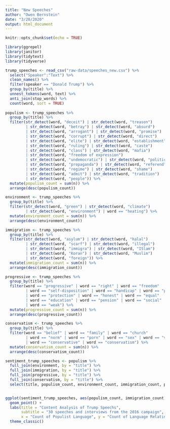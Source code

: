 ```yaml
---
title: "New Speeches"
author: "Owen Bernstein"
date: "3/20/2020"
output: html_document
---
```


```r
knitr::opts_chunk$set(echo = TRUE)

library(ggrepel)
library(janitor)
library(tidytext)
library(tidyverse)
```

```r


trump_speeches <- read_csv("raw-data/speeches_new.csv") %>% 
  select("Speaker":"Text") %>% 
  clean_names() %>% 
  filter(speaker == "Donald Trump") %>% 
  group_by(title) %>% 
  unnest_tokens(word, text) %>% 
  anti_join(stop_words) %>% 
  count(word, sort = TRUE)
  
populism <- trump_speeches %>% 
  group_by(title) %>% 
  filter(str_detect(word, "deceit") | str_detect(word, "treason")
         | str_detect(word, "betray") | str_detect(word, "absurd")
         | str_detect(word, "arrogant") | str_detect(word, "promise") 
         | str_detect(word, "corrupt") | str_detect(word, "direct")
         | str_detect(word, "elite") | str_detect(word, "establishment")
         | str_detect(word, "ruling") | str_detect(word, "caste")
         | str_detect(word, "class") | str_detect(word, "mafia")
         | str_detect(word, "freedom of expression")
         | str_detect(word, "undemocratic") | str_detect(word, "politic")
         | str_detect(word, "propaganda") | str_detect(word, "referend")
         | str_detect(word, "regime") | str_detect(word, "shame")
         | str_detect(word, "admit") | str_detect(word, "tradition")
         | str_detect(word, "people")) %>% 
  mutate(populism_count = sum(n)) %>% 
  arrange(desc(populism_count))

environment <- trump_speeches %>% 
  group_by(title) %>% 
  filter(str_detect(word, "green") | str_detect(word, "climate")
         | str_detect(word, "environment") | word == "heating") %>% 
  mutate(environment_count = sum(n)) %>% 
  arrange(desc(environment_count))

immigration <- trump_speeches %>% 
  group_by(title) %>% 
  filter(str_detect(word, "asylum") | str_detect(word, "halal")
         | str_detect(word, "scarf") | str_detect(word, "illegal")
         | str_detect(word, "immigra") | str_detect(word, "ISlam") 
         | str_detect(word, "Koran") | str_detect(word, "Muslim")
         | str_detect(word, "foreign")) %>% 
  mutate(immigration_count = sum(n)) %>% 
  arrange(desc(immigration_count))

progressive <- trump_speeches %>% 
  group_by(title) %>% 
  filter(word == "progressive" | word == "right" | word == "freedom" 
         | word == "self-disposition" | word == "handicap" | word == "poverty" 
         | word == "protection" | word == "honest" | word == "equal" 
         | word == "education" | word == "pension" | word == "social" 
         | word == "weak") %>% 
  mutate(progressive_count = sum(n)) %>% 
  arrange(desc(progressive_count))

conservatism <- trump_speeches %>% 
  group_by(title) %>% 
  filter(word == "belief" | word == "family" | word == "church"
         | word == "norm" | word == "porn" | word == "sex" | word == "values"
         | word == "conservative" | word == "conservatism") %>% 
  mutate(conservatism_count = sum(n)) %>% 
  arrange(desc(conservatism_count))

sentiment_trump_speeches <- populism %>% 
  full_join(environment, by = "title") %>% 
  full_join(immigration, by = "title") %>% 
  full_join(progressive, by = "title") %>% 
  full_join(conservatism, by = "title") %>% 
  select(title, populism_count, environment_count, immigration_count, progressive_count, conservatism_count)


ggplot(sentiment_trump_speeches, aes(populism_count, immigration_count)) +
  geom_point() +
  labs(title = "Content Analysis of Trump Speechs",
       subtitle = "30 speeches and interviews from the 2016 campaign",
       x = "Count of Populist Language", y = "Count of Language Relating to Immigrants") +
  theme_classic()
  
```

